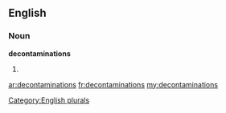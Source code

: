 ==English==

===Noun===
'''decontaminations'''

# {{plural of|[[decontamination]]}}

[[Category:English plurals]]

[[ar:decontaminations]]
[[fr:decontaminations]]
[[my:decontaminations]]